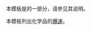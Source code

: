 {{Documentation subpage}}
本模板是{{tl|Chembox}}的一部分，请参见其说明。

本模板列出化学品的[[爆速]]。
<includeonly>
[[Category:化学信息框模板|{{PAGENAME}}]]
</includeonly>